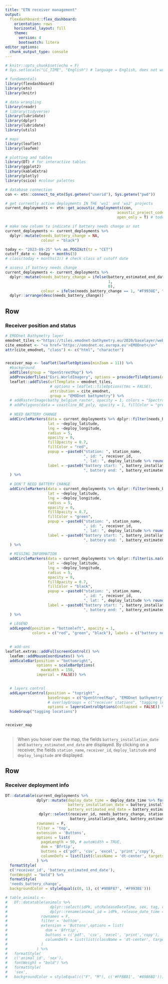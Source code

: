 ```yaml
---
title: "ETN receiver management"
output:
  flexdashboard::flex_dashboard:
    orientation: rows
    horizontal_layout: fill
    theme: 
      version: 4
      bootswatch: litera
editor_options: 
  chunk_output_type: console
---
```




```r

# knitr::opts_chunk$set(echo = F)
# Sys.setlocale("LC_TIME", "English") # language = English, does not work right now

# fundamentals
library(flexdashboard)
library(etn)
library(knitr)

# data wrangling
library(readr)
# library(tidyverse)
library(lubridate)
library(dplyr)
library(lubridate)
library(utils)

# maps
library(leaflet)
library(leafem)

# plotting and tables
library(DT) # for interactive tables
library(ggplot2)
library(kableExtra)
library(plotly)
library(scico) #colour palettes

# database connection
con <- etn::connect_to_etn(Sys.getenv("userid"), Sys.getenv("pwd"))


```



```r

# get currently active deployments IN THE 'ws1' and 'ws2' projects
current_deployments <- etn::get_acoustic_deployments(con,
                                                  acoustic_project_code = c("ws1", "ws2"),
                                                  open_only = T) # todo: change to both open and closed

# make new column to indicate if battery needs change or not
current_deployments <- current_deployments %>%
  dplyr::mutate(needs_battery_change = NA,
                colour = "black")

today <- "2023-09-25" %>% as.POSIXct(tz = "CET")
cutoff_date <- today + months(3)
# class(today + months(3)) # check class of cutoff date

# assess if battery needs change
current_deployments <- current_deployments %>%
  dplyr::mutate(needs_battery_change = ifelse(battery_estimated_end_date < cutoff_date,
                                              1,
                                              0),
                colour = ifelse(needs_battery_change == 1, "#F9938E", "#90BF87")) %>%
  dplyr::arrange(desc(needs_battery_change))
```



Row
-------------------------------------
    
### Receiver position and status
    
```r

# EMODnet Bathymetry layer
emodnet_tiles <-"https://tiles.emodnet-bathymetry.eu/2020/baselayer/web_mercator/{z}/{x}/{y}.png"
cite_emodnet <- "<a href='https://emodnet.ec.europa.eu'>EMODnet</a>"
attr(cite_emodnet, "class") <- c("html", "character")


receiver_map <- leaflet(leafletOptions(minZoom = 11)) %>% 
  #background
  addTiles(group = "OpenStreetMap") %>%
  addProviderTiles("Esri.WorldImagery", options = providerTileOptions(opacity = 0.6), group = "satellite") %>%
  leaflet::addTiles(urlTemplate = emodnet_tiles,
                    # options = leaflet::tileOptions(tms = FALSE),
                    attribution = cite_emodnet,
                    group = "EMODnet bathymetry") %>%
  # addRasterImage(bathy_belgium_raster, opacity = 1, colors = "Spectral", group = "bathymetry") %>%
  # addPolygons(data = coastline_BE_poly, opacity = 1, fillColor = "grey", weight = 0, fillOpacity = 0.7, group = "bathymetry") %>% #"#ECE4BF"
  
  # NEED BATTERY CHANGE
  addCircleMarkers(data = current_deployments %>% dplyr::filter(needs_battery_change == 1),
                   lat = ~deploy_latitude,
                   lng = ~deploy_longitude,
                   radius = 5,
                   opacity = 0,
                   fillOpacity = 0.7,
                   fillColor = "red",
                   popup = ~paste0("station: ", station_name, 
                                   ", id: ", receiver_id,
                                   ", lat: ", deploy_latitude %>% round(digits = 2), ", lng: ", deploy_longitude  %>% round(digits = 2)),
                   label = ~paste0("battery start: ", battery_installation_date %>% format("%Y-%m-%d"),
                                   ", battery end: ", battery_estimated_end_date %>% format("%Y-%m-%d"))
  ) %>%
  
  # DON'T NEED BATTERY CHANGE
  addCircleMarkers(data = current_deployments %>% dplyr::filter(needs_battery_change == 0),
                   lat = ~deploy_latitude,
                   lng = ~deploy_longitude,
                   radius = 5,
                   opacity = 0,
                   fillOpacity = 0.7,
                   fillColor = "green",
                   popup = ~paste0("station: ", station_name, 
                                   ", id: ", receiver_id,
                                   ", lat: ", deploy_latitude %>% round(digits = 2), ", lng: ", deploy_longitude  %>% round(digits = 2)),
                   label = ~paste0("battery start: ", battery_installation_date %>% format("%Y-%m-%d"),
                                   ", battery end: ", battery_estimated_end_date %>% format("%Y-%m-%d"))
  ) %>%
  
  # MISSING INFORMATION
  addCircleMarkers(data = current_deployments %>% dplyr::filter(is.na(needs_battery_change)),
                   lat = ~deploy_latitude,
                   lng = ~deploy_longitude,
                   radius = 5,
                   opacity = 0,
                   fillOpacity = 0.7,
                   fillColor = "black",
                   popup = ~paste0("station: ", station_name, 
                                   ", id: ", receiver_id,
                                   ", lat: ", deploy_latitude %>% round(digits = 2), ", lng: ", deploy_longitude  %>% round(digits = 2)),
                   label = ~paste0("battery start: ", battery_installation_date %>% format("%Y-%m-%d"),
                                   ", battery end: ", battery_estimated_end_date %>% format("%Y-%m-%d"))
  ) %>%
  
  # LEGEND
  addLegend(position = "bottomleft", opacity = 1,
            colors = c("red", "green", "black"), labels = c("battery needs change", "battery is OK", "missing information")) %>%

  
  # add-ons
leaflet.extras::addFullscreenControl() %>%
  leafem::addMouseCoordinates() %>%
  addScaleBar(position = "bottomright",
              options = scaleBarOptions(
                maxWidth = 150,
              imperial = FALSE)) %>%

  
  # layers control
  addLayersControl(position = "topright" ,
                   baseGroups = c("OpenStreetMap", "EMODnet bathymetry", "satellite"),
                   # overlayGroups = c("receiver stations", "tagging locations"),
                   options = layersControlOptions(collapsed = FALSE)) %>%
  hideGroup("tagging locations")


receiver_map
  
```

> When you hover over the map, the fields `battery_installation_date` and `battery_estimated_end_date` are displayed. 
  By clicking on a receiver, the fields `station_name`, `receiver_id`, `deploy_latitude` and `deploy_longitude` are displayed.

<!-- > Map with receiver deployments. Colours indicate the time left to the estimated battery end date of the receiver. -->


Row
-------------------------------------    
    
### Receiver deployment info

```r

DT::datatable(current_deployments %>%
              dplyr::mutate(deploy_date_time = deploy_date_time %>% format("%Y-%m-%d"),
                            battery_installation_date = battery_installation_date %>% format("%Y-%m-%d"),
                            battery_estimated_end_date = battery_estimated_end_date %>% format("%Y-%m-%d")) %>%
               dplyr::select(receiver_id, needs_battery_change, station_name, deploy_latitude, deploy_longitude, 
                             battery_installation_date, battery_estimated_end_date,  deploy_date_time, acoustic_project_code),
              rownames = F,
              filter = 'top',
              extension = 'Buttons',
              options = list(
                pageLength = 50, # autoWidth = TRUE,
                dom = 'Bfrtip',
                buttons = c('pdf', 'csv', 'excel', 'print','copy'),
                columnDefs = list(list(className = 'dt-center', targets = '_all')))
              ) %>%
  formatStyle(
  c('receiver_id', 'battery_estimated_end_date'),
  fontWeight = "bold") %>%
  formatStyle(
  'needs_battery_change',
  backgroundColor = styleEqual(c(0, 1), c('#90BF87', '#F9938E')))

# table_animals <- 
#   DT::datatable(animals %>% 
#                   dplyr::select(idPk, utcReleaseDateTime, sex, tag, releaseLatitude, releaseLongitude) %>%
#                   dplyr::rename(animal_id = idPk, release_date_time = utcReleaseDateTime,  release_latitude = releaseLatitude, release_longitude = releaseLongitude), #release_location = tagging_location,
#               rownames = F,
#               filter = 'bottom',
#               extension = 'Buttons',options = list(
#                 dom = 'Bfrtip',
#                 buttons = c('pdf', 'csv', 'excel', 'print','copy'),
#                 columnDefs = list(list(className = 'dt-center', targets = '_all'))
#               )
#             ) %>%
#   formatStyle(
#   c('animal_id', 'sex'),
#   fontWeight = "bold") %>%
#   formatStyle(
#   'sex',
#   backgroundColor = styleEqual(c("F", "M"), c('#FFBB81', '#89B6BD')))

```




